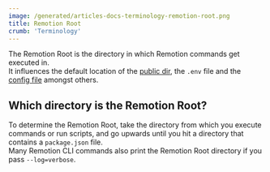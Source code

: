 ```yaml
---
image: /generated/articles-docs-terminology-remotion-root.png
title: Remotion Root
crumb: 'Terminology'
---
```


The Remotion Root is the directory in which Remotion commands get executed in.  
It influences the default location of the [public dir](/docs/terminology/public-dir), the `.env` file and the [config file](/docs/config) amongst others.

## Which directory is the Remotion Root?

To determine the Remotion Root, take the directory from which you execute commands or run scripts, and go upwards until you hit a directory that contains a `package.json` file.  
Many Remotion CLI commands also print the Remotion Root directory if you pass `--log=verbose`.
